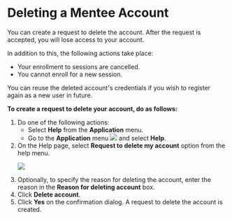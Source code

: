 
# Deleting a Mentee Account

You can create a request to delete the account. After the request is accepted, you will lose access to your account.

In addition to this, the following actions take place:

* Your enrollment to sessions are cancelled.
* You cannot enroll for a new session.

<Admonition type="tip">
<p>You can reuse the deleted account's credentials if you wish to register again as a new <PartialExample mentored /> user in future.</p>
</Admonition>

**To create a request to delete your account, do as follows:**

<ol>
<li>Do one of the following actions:
<ul>
<li>Select <b>Help</b> from the <b>Application</b> menu.</li>
<li>Go to the <b>Application</b> menu <img src={BurgerMenu}/> and select <b>Help</b>.</li>
</ul>
</li>
<li>On the Help page, select <b>Request to delete my account</b> option from the help menu.
<p>
    <img src={PortalMenteeDeleteAccount} />
</p>
</li>
<li>Optionally, to specify the reason for deleting the account, enter the reason in the <b>Reason for deleting account</b> box.</li>
<li>Click <b>Delete account</b>.</li>
<li>Click <b>Yes</b> on the confirmation dialog. A request to delete the account is created.</li>
</ol>